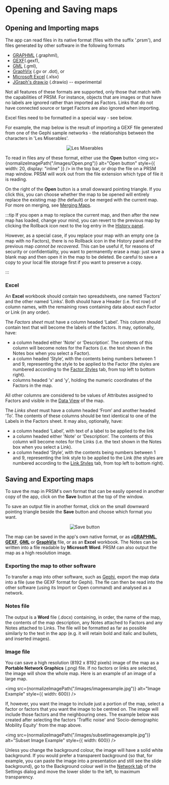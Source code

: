 # Opening and Saving maps


## Opening and Importing maps

The app can read files in its native format (files with the suffix '.prsm'), and files generated by other software in the following formats

* [GRAPHML](http://graphml.graphdrawing.org/) (.graphml),
* [GEXF](https://gexf.net/primer.html)(.gexf),
* [GML](https://en.wikipedia.org/wiki/Graph_Modelling_Language) (.gml),
* [GraphVix](https://graphviz.org/) (.gv or .dot), or
* [Microsoft Excel](https://www.microsoft.com/en-us/microsoft-365/excel) (.xlsx)
* [JGraph's draw.io](https://app.diagrams.net/) (.drawio) -- experimental  

Not all features of these formats are supported, only those that match with the capabilities of PRSM. For instance, objects that are images or that have no labels are ignored rather than imported as Factors.  Links that do not have connected source or target Factors are also ignored when importing.

Excel files need to be formatted in a special way - see below.

For example, the map below is the result of importing a GEXF file generated from one of the Gephi sample networks - the relationships between the characters in 'Les Miserables'.

<p align="center">
<img
src={normalizeImagePath("/images/lesmisexportedfromgephiasangexffile.png")}
alt="Les Miserables"
/>
</p>

To read in files any of these format, either use the **Open** button <img
src={normalizeImagePath("/images/Open.png")}
alt="Open button"
style={{ width: 20, display: "inline" }}
/> in the top bar, or drop the file on a PRSM map window.  PRSM will work out from the file extension which type of file it is reading.

On the right of the **Open** button is a small dowward pointing triangle.  If you click this, you can choose whether the map to be opened will entirely replace the existing map (the default) or be merged with the current map. For more on merging, see [Merging Maps](/manual/Cloning#merging-maps).

:::tip
If you open a map to replace the current map, and then after the new map has loaded, change your mind, you can revert to the previous map by clicking the Rollback icon next to the log entry in the [History panel](/manual/Styling#network-tab).

However, as a special case, if you replace your map with an empty one (a map with no Factors), there is no Rollback icon in the History panel and the previous map *cannot be recovered*.  This can be useful if, for reasons of security or confidentiality, you want to permanently erase a map: just save a blank map and then open it in the map to be deleted.  Be careful to save a copy to your local file storage first if you want to preserve a copy.

:::

### Excel

An **Excel** workbook should contain two spreadsheets, one named ‘Factors’ and the other named ‘Links’.  Both should have a Header (i.e. first row) of column names, with the remaining rows containing data about each Factor or Link (in any order).

The *Factors sheet* must have a column headed ‘Label’.  This column should contain text that will become the labels of the factors. It may, optionally, have:

* a column headed either 'Note' or ‘Description’.  The contents of this column will become notes for the Factors (i.e. the text shown in the Notes box when you select a Factor).
* a column headed ‘Style’, with the contents being numbers between 1 and 9, representing the style to be applied to the Factor (the styles are numbered according to the [Factor Styles](/manual/Styling#factors-tab) tab, from top left to bottom right).
* columns headed 'x' and 'y', holding the numeric coordinates of the Factors in the map.

All other columns are considered to be values of Attributes assigned to Factors and visible in the [Data View](/manual/DataView#data-view) of the map.

The *Links sheet* must have a column headed ‘From’ and another headed ‘To’.  The contents of these columns should be text identical to one of the Labels in the Factors sheet.
It may also, optionally, have:

* a column headed ‘Label’, with text of a label to be applied to the link
* a column headed either 'Note' or ‘Description’.  The contents of this column will become notes for the Links (i.e. the text shown in the Notes box when you select a Link).
* a column headed ‘Style’, with the contents being numbers between 1 and 9, representing the link style to be applied to the Link (the styles are numbered according to the [Link Styles](/manual/Styling#links-tab) tab, from top left to bottom right).

## Saving and Exporting maps

To save the map in PRSM's own format that can be easily opened in another copy of the app, click on the **Save** button at the top of the window.

To save an output file in another format, click on the small downward pointing triangle beside the **Save** button and choose which format you want.

<p align="center">
<img
src={normalizeImagePath("/images/Save.png")}
alt="Save button"
style={{ width: 100}}
/>
</p>

The map can be saved in the app's own native format, or as a[**GRAPHML**](http://graphml.graphdrawing.org/), [**GEXF**](https://gexf.net/primer.html), [**GML**](https://en.wikipedia.org/wiki/Graph_Modelling_Language) or [**GraphVix**](https://graphviz.org/) file, or as an **Excel** workbook. The Notes can be written into a file readable by **Microsoft Word**. PRSM can also output the map as a high resolution image.

### Exporting the map to other software

To transfer a map into other software, such as [Gephi](https://gephi.org/), export the map data into a file (use the GEXF format for Gephi).  The fle can then be read into the other software (using its Import or Open command) and analysed as a network.

### Notes file

The output is a **Word** file (.docx) containing, in order, the name of the map, the contents of the map description, any Notes attached to Factors and any Notes attached to Links. The file will be formatted as far as possible similarly to the text in the app (e.g. it will retain bold and italic and bullets, and inserted images).

### Image file

You can save a high resolution (8192 x 8192 pixels) image of the map as a **Portable Network Graphics** (.png) file.  If no factors or links are selected, the image will show the whole map.  Here is an example of an image of a large map.

<img
src={normalizeImagePath("/images/imageexample.jpg")}
alt="Image Example"
style={{ width: 600}}
/>

If, however, you want the image to include just a portion of the map, select a factor or factors that you want the image to be centred on.  The image will include those factors and the neighbouring ones.  The example below was created after selecting the factors 'Traffic noise' and 'Socio-demographic Mobility Equity' from the map above.

<img
src={normalizeImagePath("/images/subsetimageexample.jpg")}
alt="Subset Image Example"
style={{ width: 600}}
/>

Unless you change the background colour, the image will have a solid white background.  If you would prefer a transparent background (so that, for example, you can paste the image into a presentation and still see the slide background), go to the Background colour well in the [Network tab](/manual/Styling#network-tab) of the Settings dialog and move the lower slider to the left, to maximum transparency.
